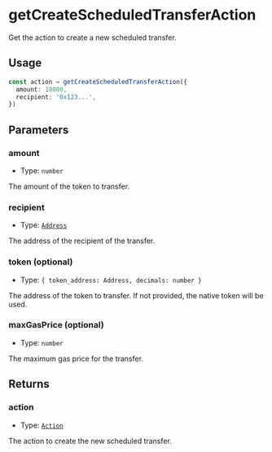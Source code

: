 # getCreateScheduledTransferAction

Get the action to create a new scheduled transfer.

## Usage

```typescript copy
const action = getCreateScheduledTransferAction({
  amount: 10000,
  recipient: '0x123...',
})
```

## Parameters

### amount

- Type: `number`

The amount of the token to transfer.

### recipient

- Type: [`Address`](https://viem.sh/docs/glossary/types#address)

The address of the recipient of the transfer.

### token (optional)

- Type: `{ token_address: Address, decimals: number }`

The address of the token to transfer. If not provided, the native token will be used.

### maxGasPrice (optional)

- Type: `number`

The maximum gas price for the transfer.

## Returns

### action

- Type: [`Action`](/module-sdk/glossary/types.mdx#action)

The action to create the new scheduled transfer.
